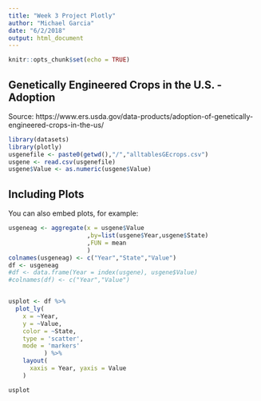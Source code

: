 ```yaml
---
title: "Week 3 Project Plotly"
author: "Michael Garcia"
date: "6/2/2018"
output: html_document
---
```


```r
knitr::opts_chunk$set(echo = TRUE)
```

## Genetically Engineered Crops in the U.S. - Adoption
Source: https://www.ers.usda.gov/data-products/adoption-of-genetically-engineered-crops-in-the-us/


```r
library(datasets)
library(plotly)
usgenefile <- paste0(getwd(),"/","alltablesGEcrops.csv")
usgene <- read.csv(usgenefile)
usgene$Value <- as.numeric(usgene$Value)

```

## Including Plots

You can also embed plots, for example:

```r
usgeneag <- aggregate(x = usgene$Value
                      ,by=list(usgene$Year,usgene$State)
                      ,FUN = mean
                      )
colnames(usgeneag) <- c("Year","State","Value")
df <- usgeneag
#df <- data.frame(Year = index(usgene), usgene$Value)
#colnames(df) <- c("Year","Value")


usplot <- df %>%
  plot_ly(
    x = ~Year, 
    y = ~Value,
    color = ~State,
    type = 'scatter',
    mode = 'markers'
          ) %>%
    layout(
      xaxis = Year, yaxis = Value
    )

usplot
```


